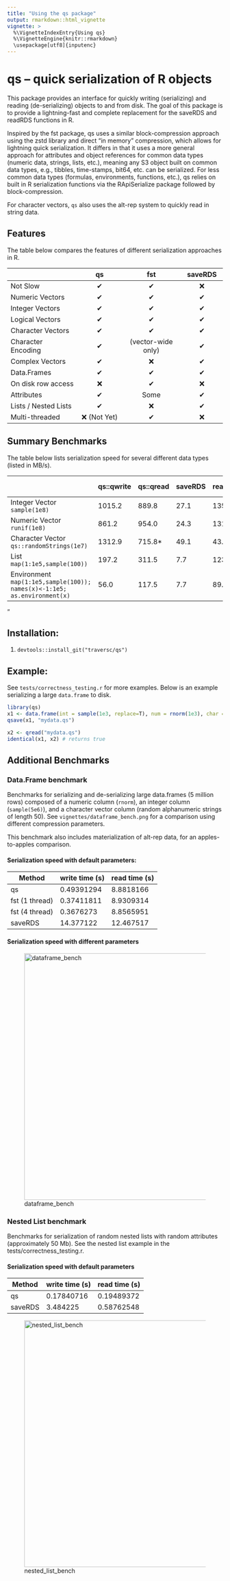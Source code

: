 ```yaml
---
title: "Using the qs package"
output: rmarkdown::html_vignette
vignette: >
  %\VignetteIndexEntry{Using qs}
  %\VignetteEngine{knitr::rmarkdown}
  \usepackage[utf8]{inputenc}
---
```


# qs -- quick serialization of R objects

This package provides an interface for quickly writing (serializing) and reading (de-serializing) objects to and from disk. The goal of this package is to provide a lightning-fast and complete replacement for the saveRDS and readRDS functions in R.

Inspired by the fst package, qs uses a similar block-compression approach using the zstd library and direct "in memory" compression, which allows for lightning quick serialization. It differs in that it uses a more general approach for attributes and object references for common data types (numeric data, strings, lists, etc.), meaning any S3 object built on common data types, e.g., tibbles, time-stamps, bit64, etc. can be serialized. For less common data types (formulas, environments, functions, etc.), qs relies on built in R serialization functions via the RApiSerialize package followed by block-compression.  

For character vectors, `qs` also uses the alt-rep system to quickly read in string data.  

## Features
The table below compares the features of different serialization approaches in R.


|                    | qs         | fst           | saveRDS  |
|--------------------|:-----------:|:---------------:|:----------:|
| Not Slow             | &#10004;   | &#10004;       | &#10060; |
| Numeric Vectors    | &#10004;   | &#10004;       | &#10004;  |
| Integer Vectors    | &#10004;   | &#10004;       | &#10004;  |
| Logical Vectors    | &#10004;   | &#10004;       | &#10004;  |
| Character Vectors  | &#10004;   | &#10004;       | &#10004;  |
| Character Encoding | &#10004;   | (vector-wide only) | &#10004;  |
| Complex Vectors    | &#10004;   | &#10060;      | &#10004;  |
| Data.Frames        | &#10004;   | &#10004;       | &#10004;  |
| On disk row access | &#10060;  | &#10004;       | &#10060; |
| Attributes         | &#10004;   | Some          | &#10004;  |
| Lists / Nested Lists| &#10004;   |  &#10060;     | &#10004;  |
| Multi-threaded     | &#10060; (Not Yet) | &#10004;      |  &#10060;   |

## Summary Benchmarks
The table below lists serialization speed for several different data types (listed in MB/s).  

|        | qs::qwrite   | qs::qread   | saveRDS    | readRDS       | fst::write_fst (1 thread) | fst::read_fst (1 thread)       | fst::write_fst (4 threads)        | fst::read_fst (4 threads)      |
|---------------------------------------------------------------------------------------------------|-------------|------------|-----------|------------|--------------|------------|---------------|------------|
| Integer Vector `sample(1e8)`                                                                      | 1015.2  | 889.8 | 27.1 | 135.5 | 686.6   | 442.4 | 699.1    | 567.9 |
| Numeric Vector `runif(1e8)`                                                                       | 861.2  | 954.0 | 24.3 | 131.9 | 744.0   | 638.7 | 754.4    | 848.0 |
| Character Vector `qs::randomStrings(1e7)`                                                         | 1312.9 | 715.8*  | 49.1 | 43.9  | 1440.9  | 59.5  | 1536.3   | 59.3  |
| List `map(1:1e5,sample(100))`                                                          | 197.2  | 311.5 | 7.7  | 123.5 | N/A          | N/A        | N/A           | N/A        |
| Environment `map(1:1e5,sample(100)); names(x)<-1:1e5; as.environment(x)` | 56.0   | 117.5 | 7.7  | 89.6  | N/A          | N/A        | N/A           | N/A        |
"

## Installation:
1. `devtools::install_git("traversc/qs")`

## Example:
See `tests/correctness_testing.r` for more examples.  Below is an example serializing a large `data.frame` to disk.  
```r
library(qs)
x1 <- data.frame(int = sample(1e3, replace=T), num = rnorm(1e3), char = qs::randomStrings(1e3), stringsAsFactors = F)
qsave(x1, "mydata.qs")

x2 <- qread("mydata.qs")
identical(x1, x2) # returns true
```

## Additional Benchmarks

### Data.Frame benchmark

Benchmarks for serializing and de-serializing large data.frames (5 million rows) composed of a numeric column (`rnorm`), an integer column (`sample(5e6)`), and a character vector column (random alphanumeric strings of length 50).  See `vignettes/dataframe_bench.png` for a comparison using different compression parameters.  

This benchmark also includes materialization of alt-rep data, for an apples-to-apples comparison.  

#### Serialization speed with default parameters:
| Method         | write time (s) | read time (s) |
|----------------|----------------|---------------|
| qs             | 0.49391294     | 8.8818166     |
| fst (1 thread) | 0.37411811     | 8.9309314     |
| fst (4 thread) | 0.3676273      | 8.8565951     |
| saveRDS        | 14.377122      | 12.467517     |

#### Serialization speed with different parameters
![dataframe_bench](dataframe_bench.png "dataframe_benchmark"){width=576px}

### Nested List benchmark
Benchmarks for serialization of random nested lists with random attributes (approximately 50 Mb).  See the nested list example in the tests/correctness_testing.r.  

#### Serialization speed with default parameters
| Method  | write time (s) | read time (s) |
|---------|----------------|---------------|
| qs      | 0.17840716     | 0.19489372    |
| saveRDS | 3.484225       | 0.58762548    |

![nested_list_bench](nested_list_bench.png "nested_list_bench"){width=576px}